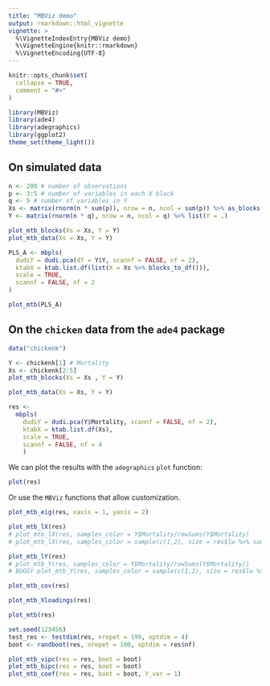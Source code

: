 ```yaml
---
title: "MBViz demo"
output: rmarkdown::html_vignette
vignette: >
  %\VignetteIndexEntry{MBViz demo}
  %\VignetteEngine{knitr::rmarkdown}
  %\VignetteEncoding{UTF-8}
---
```


```r
knitr::opts_chunk$set(
  collapse = TRUE,
  comment = "#>"
)
```

```r
library(MBViz)
library(ade4)
library(adegraphics)
library(ggplot2)
theme_set(theme_light())
```


## On simulated data

```r

n <- 200 # number of observations
p <- 3:5 # number of variables in each X block
q <- 5 # number of variables in Y
Xs <- matrix(rnorm(n * sum(p)), nrow = n, ncol = sum(p)) %>% as_blocks(., p = p)
Y <- matrix(rnorm(n * q), nrow = n, ncol = q) %>% list(Y = .)

plot_mtb_blocks(Xs = Xs, Y = Y)
plot_mtb_data(Xs = Xs, Y = Y)

```


```r

PLS_A <- mbpls(
  dudiY = dudi.pca(df = Y$Y, scannf = FALSE, nf = 2),
  ktabX = ktab.list.df(list(X = Xs %>% blocks_to_df())),
  scale = TRUE,
  scannf = FALSE, nf = 2
)

plot_mtb(PLS_A)

```





## On the `chicken` data from the `ade4` package

```r

data("chickenk")

```

```r
Y <- chickenk[1] # Mortality
Xs <- chickenk[2:5]
plot_mtb_blocks(Xs = Xs , Y = Y)
```

```r
plot_mtb_data(Xs = Xs, Y = Y)
```

```r

res <- 
  mbpls(
    dudiY = dudi.pca(Y$Mortality, scannf = FALSE, nf = 2),
    ktabX = ktab.list.df(Xs),
    scale = TRUE,
    scannf = FALSE, nf = 4
    )

```


We can plot the results with the `adegraphics` `plot` function:

```r

plot(res)

```

Or use the `MBViz` functions that allow customization.

```r

plot_mtb_eig(res, xaxis = 1, yaxis = 2)

```

```r

plot_mtb_lX(res) 
# plot_mtb_lX(res, samples_color = Y$Mortality/rowSums(Y$Mortality)
# plot_mtb_lX(res, samples_color = sample(c(1,2), size = res$lw %>% sum(), replace = TRUE))

```

```r

plot_mtb_lY(res)
# plot_mtb_Y(res, samples_color = Y$Mortality/rowSums(Y$Mortality))
# BUGGY plot_mtb_Y(res, samples_color = sample(c(1,2), size = res$lw %>% sum(), replace = TRUE))

```

```r

plot_mtb_cov(res)

```


```r

plot_mtb_Xloadings(res)

```

```r

plot_mtb(res)

```

```r


set.seed(123456)
test_res <- testdim(res, nrepet = 199, optdim = 4)
boot <- randboot(res, nrepet = 100, optdim = res$nf)


```

```r

plot_mtb_vipc(res = res, boot = boot)
plot_mtb_bipc(res = res, boot = boot)
plot_mtb_coef(res = res, boot = boot, Y_var = 1)

```

